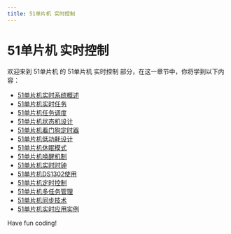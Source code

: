 ```yaml
---
title: 51单片机 实时控制
---
```


# 51单片机 实时控制

欢迎来到 51单片机 的 51单片机 实时控制 部分，在这一章节中，你将学到以下内容：

- [51单片机实时系统概述](./0-51-mcu-real-time-system-overview.mdx)
- [51单片机实时任务](./1-51-mcu-real-time-tasks.mdx)
- [51单片机任务调度](./2-51-mcu-task-scheduling.mdx)
- [51单片机状态机设计](./3-51-mcu-state-machine-design.mdx)
- [51单片机看门狗定时器](./4-51-mcu-watchdog-timer.mdx)
- [51单片机低功耗设计](./5-51-mcu-low-power-design.mdx)
- [51单片机休眠模式](./6-51-mcu-sleep-mode.mdx)
- [51单片机唤醒机制](./7-51-mcu-wake-up-mechanism.mdx)
- [51单片机实时时钟](./8-51-mcu-real-time-clock.mdx)
- [51单片机DS1302使用](./9-51-mcu-ds1302-use.mdx)
- [51单片机定时控制](./10-51-mcu-timing-control.mdx)
- [51单片机多任务管理](./11-51-mcu-multitask-management.mdx)
- [51单片机同步技术](./12-51-mcu-synchronization-technology.mdx)
- [51单片机实时应用实例](./13-51-mcu-real-time-application-examples.mdx)

Have fun coding!